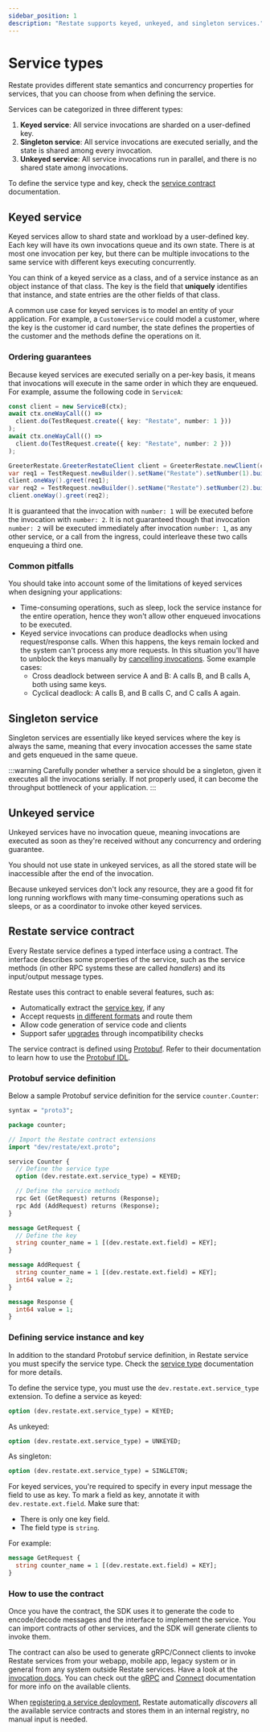 ```yaml
---
sidebar_position: 1
description: "Restate supports keyed, unkeyed, and singleton services."
---
```



# Service types

Restate provides different state semantics and concurrency properties for services, that you can choose from when defining the service.

Services can be categorized in three different types:

1. **Keyed service**: All service invocations are sharded on a user-defined key.
2. **Singleton service**: All service invocations are executed serially, and the state is shared among every invocation.
3. **Unkeyed service**: All service invocations run in parallel, and there is no shared state among invocations.

To define the service type and key, check the [service contract](#restate-service-contract) documentation.

## Keyed service

Keyed services allow to shard state and workload by a user-defined key. Each key will have its own invocations queue and its own state. There is at most one invocation per key, but there can be multiple invocations to the same service with different keys executing concurrently.

You can think of a keyed service as a class, and of a service instance as an object instance of that class. The key is the field that **uniquely** identifies that instance, and state entries are the other fields of that class.

A common use case for keyed services is to model an entity of your application. For example, a `CustomerService` could model a customer, where the key is the customer id card number, the state defines the properties of the customer and the methods define the operations on it. 

### Ordering guarantees

Because keyed services are executed serially on a per-key basis, it means that invocations will execute in the same order in which they are enqueued. For example, assume the following code in `ServiceA`:

<Tabs groupId="sdk" queryString>
<TabItem value="ts" label="TypeScript">

```typescript
const client = new ServiceB(ctx);
await ctx.oneWayCall(() =>
  client.do(TestRequest.create({ key: "Restate", number: 1 }))
);
await ctx.oneWayCall(() =>
  client.do(TestRequest.create({ key: "Restate", number: 2 }))
);
```

</TabItem>
<TabItem value="java" label="Java">

```java
GreeterRestate.GreeterRestateClient client = GreeterRestate.newClient(ctx);
var req1 = TestRequest.newBuilder().setName("Restate").setNumber(1).build();
client.oneWay().greet(req1);
var req2 = TestRequest.newBuilder().setName("Restate").setNumber(2).build();
client.oneWay().greet(req2);
```

</TabItem>
</Tabs>

It is guaranteed that the invocation with `number: 1` will be executed before the invocation with `number: 2`. It is not guaranteed though that invocation `number: 2` will be executed immediately after invocation `number: 1`, as any other service, or a call from the ingress, could interleave these two calls enqueuing a third one.

### Common pitfalls

You should take into account some of the limitations of keyed services when designing your applications:

* Time-consuming operations, such as sleep, lock the service instance for the entire operation, hence they won't allow other enqueued invocations to be executed.
* Keyed service invocations can produce deadlocks when using request/response calls. When this happens, the keys remain locked and the system can't process any more requests. In this situation you'll have to unblock the keys manually by [cancelling invocations](/operate/invocation#cancel-an-invocation). Some example cases:
  * Cross deadlock between service A and B: A calls B, and B calls A, both using same keys.
  * Cyclical deadlock: A calls B, and B calls C, and C calls A again.

## Singleton service

Singleton services are essentially like keyed services where the key is always the same, meaning that every invocation accesses the same state and gets enqueued in the same queue.

:::warning
Carefully ponder whether a service should be a singleton, given it executes all the invocations serially. If not properly used, it can become the throughput bottleneck of your application.
:::

## Unkeyed service

Unkeyed services have no invocation queue, meaning invocations are executed as soon as they're received without any concurrency and ordering guarantee.

You should not use state in unkeyed services, as all the stored state will be inaccessible after the end of the invocation.

Because unkeyed services don't lock any resource, they are a good fit for long running workflows with many time-consuming operations such as sleeps, or as a coordinator to invoke other keyed services.

## Restate service contract

Every Restate service defines a typed interface using a contract. The interface describes some properties of the service, such as the service methods (in other RPC systems these are called _handlers_) and its input/output message types.

Restate uses this contract to enable several features, such as:

* Automatically extract the [service key](#defining-service-instance-and-key), if any
* Accept requests [in different formats](/operate/invocation) and route them
* Allow code generation of service code and clients
* Support safer [upgrades](/operate/versioning) through incompatibility checks

The service contract is defined using [Protobuf](https://protobuf.dev/programming-guides/proto3/#services). Refer to their documentation to learn how to use the [Protobuf IDL](https://protobuf.dev/programming-guides/proto3).

### Protobuf service definition

Below a sample Protobuf service definition for the service `counter.Counter`:

```protobuf
syntax = "proto3";

package counter;

// Import the Restate contract extensions
import "dev/restate/ext.proto";

service Counter {
  // Define the service type
  option (dev.restate.ext.service_type) = KEYED;

  // Define the service methods
  rpc Get (GetRequest) returns (Response);
  rpc Add (AddRequest) returns (Response);
}

message GetRequest {
  // Define the key
  string counter_name = 1 [(dev.restate.ext.field) = KEY];
}

message AddRequest {
  string counter_name = 1 [(dev.restate.ext.field) = KEY];
  int64 value = 2;
}

message Response {
  int64 value = 1;
}
```

### Defining service instance and key

In addition to the standard Protobuf service definition, in Restate service you must specify the service type. Check the [service type](/develop/service_type) documentation for more details.

To define the service type, you must use the `dev.restate.ext.service_type` extension. To define a service as keyed:

```protobuf
option (dev.restate.ext.service_type) = KEYED;
```

As unkeyed:

```protobuf
option (dev.restate.ext.service_type) = UNKEYED;
```

As singleton:

```protobuf
option (dev.restate.ext.service_type) = SINGLETON;
```

For keyed services, you're required to specify in every input message the field to use as key. To mark a field as key, annotate it with `dev.restate.ext.field`. Make sure that:

* There is only one key field.
* The field type is `string`.

For example:

```protobuf
message GetRequest {
  string counter_name = 1 [(dev.restate.ext.field) = KEY];
}
```

### How to use the contract

Once you have the contract, the SDK uses it to generate the code to encode/decode messages and the interface to implement the service. You can import contracts of other services, and the SDK will generate clients to invoke them.

The contract can also be used to generate gRPC/Connect clients to invoke Restate services from your webapp, mobile app, legacy system or in general from any system outside Restate services. Have a look at the [invocation docs](/operate/invocation). You can check out the [gRPC](https://grpc.io/docs/languages/) and [Connect](https://connect.build/docs/introduction) documentation for more info on the available clients.

When [registering a service deployment](/operate/registration), Restate automatically _discovers_ all the available service contracts and stores them in an internal registry, no manual input is needed.

